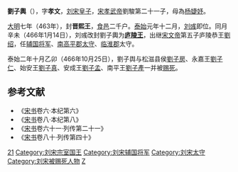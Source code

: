 '''劉子輿'''（{{bd|460年||466年|10月25日|catIdx=L}}），字'''孝文'''，[[刘宋|刘宋]][[皇子|皇子]]，[[宋孝武帝|宋孝武帝]]劉駿第二十一子，母為[[杨婕妤_(刘骏)|杨婕妤]]。

[[大明_(刘宋)|大明]]七年（463年），封'''晋熙王'''，[[食邑|食邑]]二千户。[[泰始_(刘宋)|泰始]]元年十二月，[[刘彧|刘彧]]即位。同月辛未（466年1月14日），刘彧改封劉子輿为'''[[庐陵王|庐陵王]]'''，出继[[宋文帝|宋文帝]]第五子庐陵恭王[[劉绍|劉绍]]，任[[辅国将军|辅国将军]]、[[南高平郡|南高平郡]][[太守|太守]]、[[临淮郡|临淮郡]]太守。

泰始二年十月乙卯（466年10月25日），劉子舆与松滋县侯[[劉子房|劉子房]]、永嘉王[[刘子仁_(刘宋)|劉子仁]]、始安王[[劉子真|劉子真]]、安成王[[劉子孟|劉子孟]]、南平王[[劉子產|劉子產]]一并被[[赐死|赐死]]。

==参考文献 ==
*《[[宋书|宋书]]卷六·本纪第六》
*《[[宋书|宋书]]卷八·本纪第八》
*《[[宋书|宋书]]卷六十一·列传第二十一》
*《[[宋书|宋书]]卷八十·列传第四十》

{{DEFAULTSORT:L}}
[[Category:宋孝武帝皇子|21]]
[[Category:刘宋宗室国王|Category:刘宋宗室国王]]
[[Category:刘宋辅国将军|Category:刘宋辅国将军]]
[[Category:刘宋太守|Category:刘宋太守]]
[[Category:刘宋被赐死人物|Category:刘宋被赐死人物]]
[[Category:刘姓|Z]]